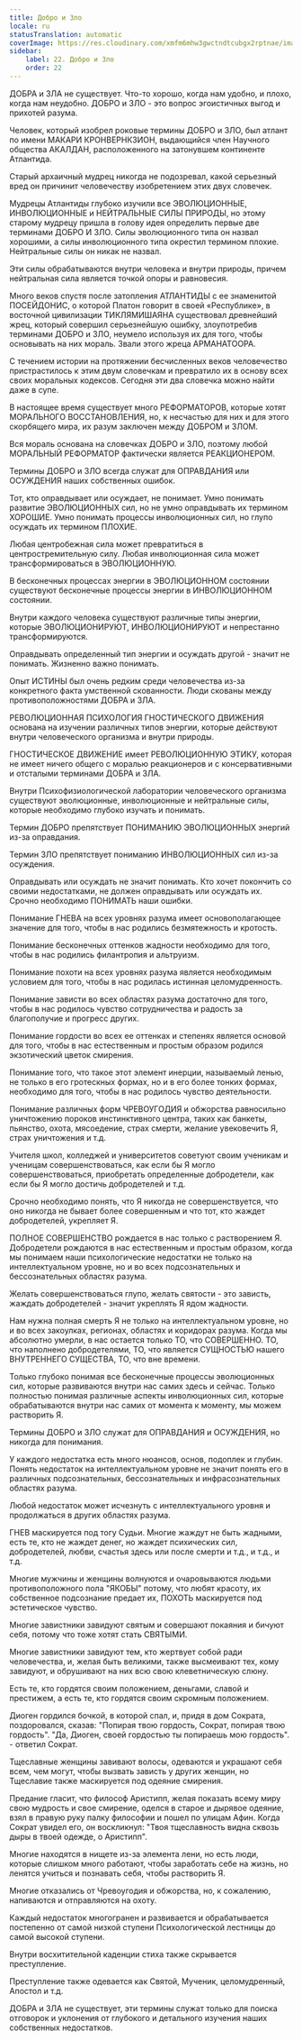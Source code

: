 ```yaml
---
title: Добро и Зло
locale: ru
statusTranslation: automatic
coverImage: https://res.cloudinary.com/xmfm6mhw3gwctndtcubgx2rptnae/image/upload/v1740337243/small_cover_educacion_fundamental_a051170f1c.webp
sidebar:
    label: 22. Добро и Зло
    order: 22
---
```

ДОБРА и ЗЛА не существует. Что-то хорошо, когда нам удобно, и плохо, когда нам неудобно. ДОБРО и ЗЛО - это вопрос эгоистичных выгод и прихотей разума.

Человек, который изобрел роковые термины ДОБРО и ЗЛО, был атлант по имени МАКАРИ КРОНВЕРНКЗИОН, выдающийся член Научного общества АКАЛДАН, расположенного на затонувшем континенте Атлантида.

Старый архаичный мудрец никогда не подозревал, какой серьезный вред он причинит человечеству изобретением этих двух словечек.

Мудрецы Атлантиды глубоко изучили все ЭВОЛЮЦИОННЫЕ, ИНВОЛЮЦИОННЫЕ и НЕЙТРАЛЬНЫЕ СИЛЫ ПРИРОДЫ, но этому старому мудрецу пришла в голову идея определить первые две терминами ДОБРО И ЗЛО. Силы эволюционного типа он назвал хорошими, а силы инволюционного типа окрестил термином плохие. Нейтральные силы он никак не назвал.

Эти силы обрабатываются внутри человека и внутри природы, причем нейтральная сила является точкой опоры и равновесия.

Много веков спустя после затопления АТЛАНТИДЫ с ее знаменитой ПОСЕЙДОНИС, о которой Платон говорит в своей «Республике», в восточной цивилизации ТИКЛЯМИШАЯНА существовал древнейший жрец, который совершил серьезнейшую ошибку, злоупотребив терминами ДОБРО и ЗЛО, неумело используя их для того, чтобы основывать на них мораль. Звали этого жреца АРМАНАТООРА.

С течением истории на протяжении бесчисленных веков человечество пристрастилось к этим двум словечкам и превратило их в основу всех своих моральных кодексов. Сегодня эти два словечка можно найти даже в супе.

В настоящее время существует много РЕФОРМАТОРОВ, которые хотят МОРАЛЬНОГО ВОССТАНОВЛЕНИЯ, но, к несчастью для них и для этого скорбящего мира, их разум заключен между ДОБРОМ и ЗЛОМ.

Вся мораль основана на словечках ДОБРО и ЗЛО, поэтому любой МОРАЛЬНЫЙ РЕФОРМАТОР фактически является РЕАКЦИОНЕРОМ.

Термины ДОБРО и ЗЛО всегда служат для ОПРАВДАНИЯ или ОСУЖДЕНИЯ наших собственных ошибок.

Тот, кто оправдывает или осуждает, не понимает. Умно понимать развитие ЭВОЛЮЦИОННЫХ сил, но не умно оправдывать их термином ХОРОШИЕ. Умно понимать процессы инволюционных сил, но глупо осуждать их термином ПЛОХИЕ.

Любая центробежная сила может превратиться в центростремительную силу. Любая инволюционная сила может трансформироваться в ЭВОЛЮЦИОННУЮ.

В бесконечных процессах энергии в ЭВОЛЮЦИОННОМ состоянии существуют бесконечные процессы энергии в ИНВОЛЮЦИОННОМ состоянии.

Внутри каждого человека существуют различные типы энергии, которые ЭВОЛЮЦИОНИРУЮТ, ИНВОЛЮЦИОНИРУЮТ и непрестанно трансформируются.

Оправдывать определенный тип энергии и осуждать другой - значит не понимать. Жизненно важно понимать.

Опыт ИСТИНЫ был очень редким среди человечества из-за конкретного факта умственной скованности. Люди скованы между противоположностями ДОБРА и ЗЛА.

РЕВОЛЮЦИОННАЯ ПСИХОЛОГИЯ ГНОСТИЧЕСКОГО ДВИЖЕНИЯ основана на изучении различных типов энергии, которые действуют внутри человеческого организма и внутри природы.

ГНОСТИЧЕСКОЕ ДВИЖЕНИЕ имеет РЕВОЛЮЦИОННУЮ ЭТИКУ, которая не имеет ничего общего с моралью реакционеров и с консервативными и отсталыми терминами ДОБРА и ЗЛА.

Внутри Психофизиологической лаборатории человеческого организма существуют эволюционные, инволюционные и нейтральные силы, которые необходимо глубоко изучать и понимать.

Термин ДОБРО препятствует ПОНИМАНИЮ ЭВОЛЮЦИОННЫХ энергий из-за оправдания.

Термин ЗЛО препятствует пониманию ИНВОЛЮЦИОННЫХ сил из-за осуждения.

Оправдывать или осуждать не значит понимать. Кто хочет покончить со своими недостатками, не должен оправдывать или осуждать их. Срочно необходимо ПОНИМАТЬ наши ошибки.

Понимание ГНЕВА на всех уровнях разума имеет основополагающее значение для того, чтобы в нас родились безмятежность и кротость.

Понимание бесконечных оттенков жадности необходимо для того, чтобы в нас родились филантропия и альтруизм.

Понимание похоти на всех уровнях разума является необходимым условием для того, чтобы в нас родилась истинная целомудренность.

Понимание зависти во всех областях разума достаточно для того, чтобы в нас родилось чувство сотрудничества и радость за благополучие и прогресс других.

Понимание гордости во всех ее оттенках и степенях является основой для того, чтобы в нас естественным и простым образом родился экзотический цветок смирения.

Понимание того, что такое этот элемент инерции, называемый ленью, не только в его гротескных формах, но и в его более тонких формах, необходимо для того, чтобы в нас родилось чувство деятельности.

Понимание различных форм ЧРЕВОУГОДИЯ и обжорства равносильно уничтожению пороков инстинктивного центра, таких как банкеты, пьянство, охота, мясоедение, страх смерти, желание увековечить Я, страх уничтожения и т.д.

Учителя школ, колледжей и университетов советуют своим ученикам и ученицам совершенствоваться, как если бы Я могло совершенствоваться, приобретать определенные добродетели, как если бы Я могло достичь добродетелей и т.д.

Срочно необходимо понять, что Я никогда не совершенствуется, что оно никогда не бывает более совершенным и что тот, кто жаждет добродетелей, укрепляет Я.

ПОЛНОЕ СОВЕРШЕНСТВО рождается в нас только с растворением Я. Добродетели рождаются в нас естественным и простым образом, когда мы понимаем наши психологические недостатки не только на интеллектуальном уровне, но и во всех подсознательных и бессознательных областях разума.

Желать совершенствоваться глупо, желать святости - это зависть, жаждать добродетелей - значит укреплять Я ядом жадности.

Нам нужна полная смерть Я не только на интеллектуальном уровне, но и во всех закоулках, регионах, областях и коридорах разума. Когда мы абсолютно умерли, в нас остается только ТО, что СОВЕРШЕННО. ТО, что наполнено добродетелями, ТО, что является СУЩНОСТЬЮ нашего ВНУТРЕННЕГО СУЩЕСТВА, ТО, что вне времени.

Только глубоко понимая все бесконечные процессы эволюционных сил, которые развиваются внутри нас самих здесь и сейчас. Только полностью понимая различные аспекты инволюционных сил, которые обрабатываются внутри нас самих от момента к моменту, мы можем растворить Я.

Термины ДОБРО и ЗЛО служат для ОПРАВДАНИЯ и ОСУЖДЕНИЯ, но никогда для понимания.

У каждого недостатка есть много нюансов, основ, подоплек и глубин. Понять недостаток на интеллектуальном уровне не значит понять его в различных подсознательных, бессознательных и инфрасознательных областях разума.

Любой недостаток может исчезнуть с интеллектуального уровня и продолжаться в других областях разума.

ГНЕВ маскируется под тогу Судьи. Многие жаждут не быть жадными, есть те, кто не жаждет денег, но жаждет психических сил, добродетелей, любви, счастья здесь или после смерти и т.д., и т.д., и т.д.

Многие мужчины и женщины волнуются и очаровываются людьми противоположного пола "ЯКОБЫ" потому, что любят красоту, их собственное подсознание предает их, ПОХОТЬ маскируется под эстетическое чувство.

Многие завистники завидуют святым и совершают покаяния и бичуют себя, потому что тоже хотят стать СВЯТЫМИ.

Многие завистники завидуют тем, кто жертвует собой ради человечества, и, желая быть великими, также высмеивают тех, кому завидуют, и обрушивают на них всю свою клеветническую слюну.

Есть те, кто гордятся своим положением, деньгами, славой и престижем, а есть те, кто гордятся своим скромным положением.

Диоген гордился бочкой, в которой спал, и, придя в дом Сократа, поздоровался, сказав: "Попирая твою гордость, Сократ, попирая твою гордость". "Да, Диоген, своей гордостью ты попираешь мою гордость". - ответил Сократ.

Тщеславные женщины завивают волосы, одеваются и украшают себя всем, чем могут, чтобы вызвать зависть у других женщин, но Тщеславие также маскируется под одеяние смирения.

Предание гласит, что философ Аристипп, желая показать всему миру свою мудрость и свое смирение, оделся в старое и дырявое одеяние, взял в правую руку палку философии и пошел по улицам Афин. Когда Сократ увидел его, он воскликнул: "Твоя тщеславность видна сквозь дыры в твоей одежде, о Аристипп".

Многие находятся в нищете из-за элемента лени, но есть люди, которые слишком много работают, чтобы заработать себе на жизнь, но ленятся учиться и познавать себя, чтобы растворить Я.

Многие отказались от Чревоугодия и обжорства, но, к сожалению, напиваются и отправляются на охоту.

Каждый недостаток многогранен и развивается и обрабатывается постепенно от самой низкой ступени Психологической лестницы до самой высокой ступени.

Внутри восхитительной каденции стиха также скрывается преступление.

Преступление также одевается как Святой, Мученик, целомудренный, Апостол и т.д.

ДОБРА и ЗЛА не существует, эти термины служат только для поиска отговорок и уклонения от глубокого и детального изучения наших собственных недостатков.

